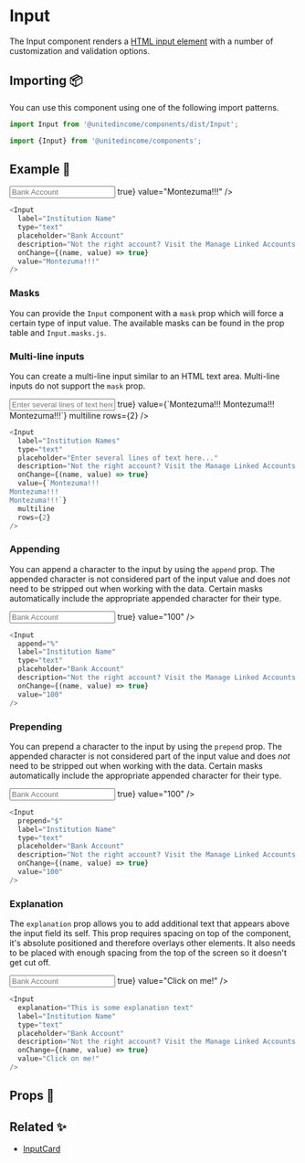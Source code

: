 
# Input

The Input component renders a [HTML input element](https://developer.mozilla.org/en-US/docs/Web/API/HTMLInputElement) with a number of customization and validation options.

## Importing 📦

You can use this component using one of the following import patterns.

```javascript
import Input from '@unitedincome/components/dist/Input';
```

```javascript
import {Input} from '@unitedincome/components';
```

## Example 🚀

<Preview>
  <Input
    label="Institution Name"
    type="text"
    placeholder="Bank Account"
    description="Not the right account? Visit the Manage Linked Accounts page."
    onChange={(name, value) => true}
    value="Montezuma!!!"
  />
</Preview>

```javascript
<Input
  label="Institution Name"
  type="text"
  placeholder="Bank Account"
  description="Not the right account? Visit the Manage Linked Accounts page."
  onChange={(name, value) => true}
  value="Montezuma!!!"
/>
```

### Masks

You can provide the `Input` component with a `mask` prop which will force a certain type of input value. The available masks can be found in the prop table and `Input.masks.js`.

### Multi-line inputs

You can create a multi-line input similar to an HTML text area. Multi-line inputs do not support the `mask` prop.

<Preview>
  <Input
    label="Institution Names"
    type="text"
    placeholder="Enter several lines of text here..."
    description="Not the right account? Visit the Manage Linked Accounts page."
    onChange={(name, value) => true}
    value={`Montezuma!!!
Montezuma!!!
Montezuma!!!`}
    multiline
    rows={2}
  />
</Preview>

```javascript
<Input
  label="Institution Names"
  type="text"
  placeholder="Enter several lines of text here..."
  description="Not the right account? Visit the Manage Linked Accounts page."
  onChange={(name, value) => true}
  value={`Montezuma!!!
Montezuma!!!
Montezuma!!!`}
  multiline
  rows={2}
/>
```

### Appending

You can append a character to the input by using the `append` prop. The appended character is not considered part of the input value and does _not_ need to be stripped out when working with the data. Certain masks automatically include the appropriate appended character for their type.

<Preview>
  <Input
    append="%"
    label="Institution Name"
    type="text"
    placeholder="Bank Account"
    description="Not the right account? Visit the Manage Linked Accounts page."
    onChange={(name, value) => true}
    value="100"
  />
</Preview>

```javascript
<Input
  append="%"
  label="Institution Name"
  type="text"
  placeholder="Bank Account"
  description="Not the right account? Visit the Manage Linked Accounts page."
  onChange={(name, value) => true}
  value="100"
/>
```

### Prepending

You can prepend a character to the input by using the `prepend` prop. The appended character is not considered part of the input value and does _not_ need to be stripped out when working with the data. Certain masks automatically include the appropriate appended character for their type.

<Preview>
  <Input
    prepend="$"
    label="Institution Name"
    type="text"
    placeholder="Bank Account"
    description="Not the right account? Visit the Manage Linked Accounts page."
    onChange={(name, value) => true}
    value="100"
  />
</Preview>

```javascript
<Input
  prepend="$"
  label="Institution Name"
  type="text"
  placeholder="Bank Account"
  description="Not the right account? Visit the Manage Linked Accounts page."
  onChange={(name, value) => true}
  value="100"
/>
```

### Explanation

The `explanation` prop allows you to add additional text that appears above the input field its self. This prop requires spacing on top of the component, it's absolute positioned and therefore overlays other elements. It also needs to be placed with enough spacing from the top of the screen so it doesn't get cut off.

<Preview>
  <Input
    explanation="This is some explanation text"
    label="Institution Name"
    type="text"
    placeholder="Bank Account"
    description="Not the right account? Visit the Manage Linked Accounts page."
    onChange={(name, value) => true}
    value="Click on me!"
  />
</Preview>

```javascript
<Input
  explanation="This is some explanation text"
  label="Institution Name"
  type="text"
  placeholder="Bank Account"
  description="Not the right account? Visit the Manage Linked Accounts page."
  onChange={(name, value) => true}
  value="Click on me!"
/>
```

## Props 🔧

<Props of={Input} />

## Related ✨

- [InputCard](/?path=/story/complex-organisms-inputcard--active)

